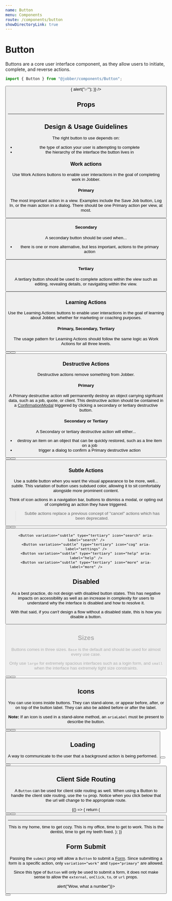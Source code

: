 ```yaml
---
name: Button
menu: Components
route: /components/button
showDirectoryLink: true
---
```



# Button

<ComponentStatus stage="ready" responsive="yes" accessible="yes" />

Buttons are a core user interface component, as they allow users to initiate,
complete, and reverse actions.

```ts
import { Button } from "@jobber/components/Button";
```

<Playground>
  <Button
    label="Do the thing"
    onClick={() => {
      alert("✅");
    }}
  />
</Playground>

## Props

<Props of={Button} />

---

## Design & Usage Guidelines

The right button to use depends on:

- the type of action your user is attempting to complete
- the hierarchy of the interface the button lives in

### Work actions

Use Work Actions buttons to enable user interactions in the goal of completing
work in Jobber.

#### Primary

The most important action in a view. Examples include the Save Job button, Log
In, or the main action in a dialog. There should be one Primary action per view,
at most.

<Playground>
  <Button label="Do the thing" />
</Playground>

#### Secondary

A secondary button should be used when...

- there is one or more alternative, but less important, actions to the primary
  action

<Playground>
  <Button label="Do the thing" type="secondary" />
</Playground>

#### Tertiary

A tertiary button should be used to complete actions within the view such as
editing, revealing details, or navigating within the view.

<Playground>
  <Button label="Do the thing" type="tertiary" />
</Playground>

### Learning Actions

Use the Learning Actions buttons to enable user interactions in the goal of
learning about Jobber, whether for marketing or coaching purposes.

#### Primary, Secondary, Tertiary

The usage pattern for Learning Actions should follow the same logic as Work
Actions for all three levels.

<Playground>
  <Content>
    <Content>
      <Button
        label="Learn More"
        variation="learning"
        url="//getjobber.com"
        external={true}
      />
    </Content>
    <Content>
      <Button
        label="Learn More"
        variation="learning"
        type="secondary"
        url="//getjobber.com"
        external={true}
      />
    </Content>
    <Content>
      <Button
        label="Learn More"
        variation="learning"
        type="tertiary"
        url="//getjobber.com"
        external={true}
      />
    </Content>
  </Content>
</Playground>

### Destructive Actions

Destructive actions remove something from Jobber.

#### Primary

A Primary destructive action will permanently destroy an object carrying
signficant data, such as a job, quote, or client. This destructive action should
be contained in a [ConfirmationModal](/components/confirmation-modal) triggered
by clicking a secondary or tertiary destructive button.

#### Secondary or Tertiary

A Secondary or tertiary destructive action will either...

- destroy an item on an object that can be quickly restored, such as a line item
  on a job
- trigger a dialog to confirm a Primary destructive action

<Playground>
  <Content>
    <Content>
      <Button label="Delete" variation="destructive" />
    </Content>
    <Content>
      <Button label="Delete" variation="destructive" type="secondary" />
    </Content>
    <Content>
      <Button label="Delete" variation="destructive" type="tertiary" />
    </Content>
  </Content>
</Playground>

### Subtle Actions

Use a subtle button when you want the visual appearance to be more, well...
_subtle._ This variation of button uses subdued color, allowing it to sit
comfortably alongside more prominent content.

Think of icon actions in a navigation bar, buttons to dismiss a modal, or opting
out of completing an action they have triggered.

> Subtle actions replace a previous concept of "cancel" actions which has been
> deprecated.

<Playground>
  <div style={{ backgroundColor:"var(--color-surface--background)", padding:"var(--space-base)" }}>
    <Button label="Cancel" type="primary" variation="subtle" />
    <Button label="Cancel" type="secondary" variation="subtle" />
    <Button label="Cancel" type="tertiary" variation="subtle" />

    <Button variation="subtle" type="tertiary" icon="search" aria-label="search" />
    <Button variation="subtle" type="tertiary" icon="cog" aria-label="settings" />
    <Button variation="subtle" type="tertiary" icon="help" aria-label="help" />
    <Button variation="subtle" type="tertiary" icon="more" aria-label="more" />

  </div>
</Playground>

## Disabled

As a best practice, do not design with disabled button states. This has negative
impacts on accessibility as well as an increase in complexity for users to
understand why the interface is disabled and how to resolve it.

With that said, if you _can't_ design a flow without a disabled state, this is
how you disable a button.

<Playground>
  <Button label="Do the thing" disabled />
</Playground>

## Sizes

Buttons comes in three sizes. `Base` is the default and should be used for
almost every use case.

Only use `large` for extremely spacious interfaces such as a login form, and
`small` when the interface has extremely tight size constraints.

<Playground>
  <Content>
    <Content>
      <Button label="Small" size="small" />
    </Content>
    <Content>
      <Button label="Base" />
    </Content>
    <Content>
      <Button label="Large" size="large" />
    </Content>
  </Content>
</Playground>

## Icons

You can use icons inside buttons. They can stand-alone, or appear before, after,
or on top of the button label. They can also be added before or after the label.

**Note:** If an icon is used in a stand-alone method, an `ariaLabel` must be
present to describe the button.

<Playground>
  <Button type="secondary" icon="user" ariaLabel="I'm a person" />
  <Button label="More" type="secondary" icon="more" />
  <Button
    label="Actions"
    type="secondary"
    icon="arrowDown"
    iconOnRight={true}
  />
</Playground>

## Loading

A way to communicate to the user that a background action is being performed.

<Playground>
  <Button
    label="Deleting..."
    type="primary"
    variation="destructive"
    loading={true}
  />
  <Button
    label="Loading..."
    type="tertiary"
    variation="learning"
    loading={true}
  />
  <Button label="Canceling..." variation="cancel" loading={true} />
</Playground>

## Client Side Routing

A `Button` can be used for client side routing as well. When using a Button to
handle the client side routing, use the `to` prop. Notice when you click below
that the url will change to the appropriate route.

<Playground>
  {() => {
    return (
      <Router basename="/components/button">
        <Button label="Home" to="/" />
        <Button label="Office" to="/office" />
        <Button label="Dentist" to="/dentist" />
        <hr />
        <Switch>
          <Route exact path="/">
            This is my home, time to get cozy.
          </Route>
          <Route exact path="/office">
            This is my office, time to get to work.
          </Route>
          <Route exact path="/dentist">
            This is the dentist, time to get my teeth fixed.
          </Route>
        </Switch>
      </Router>
    );
  }}
</Playground>

## Form Submit

Passing the `submit` prop will allow a `Button` to submit a
[Form](/components/form). Since submitting a form is a specific action, only
`variation="work"` and `type="primary"` are allowed.

Since this type of `Button` will only be used to submit a form, it does not make
sense to allow the `external`, `onClick`, `to`, or `url` props.

<Playground>
  <Form onSubmit={() => alert("Wow, what a number")}>
    <Content>
      <InputNumber placeholder="Pick a number" />
      <Button label="Submit" submit={true} />
    </Content>
  </Form>
</Playground>
